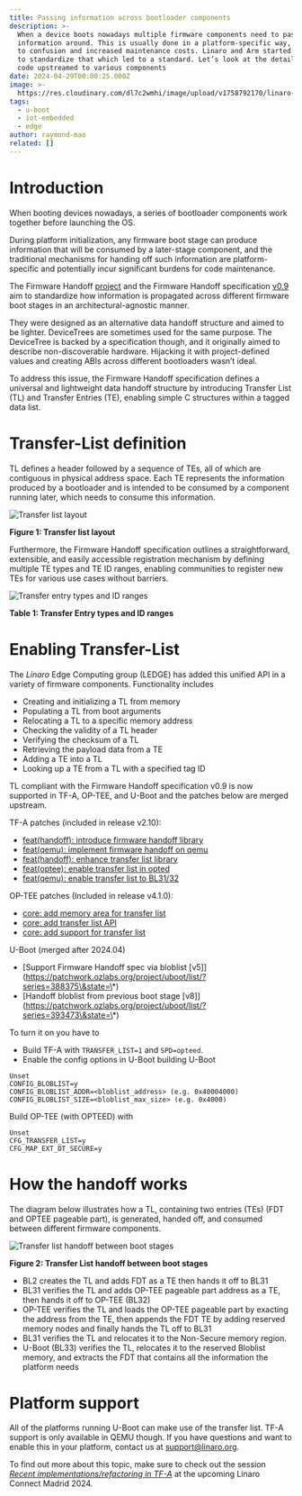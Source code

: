 ```yaml
---
title: Passing information across bootloader components
description: >-
  When a device boots nowadays multiple firmware components need to pass
  information around. This is usually done in a platform-specific way, leading
  to confusion and increased maintenance costs. Linaro and Arm started an effort
  to standardize that which led to a standard. Let’s look at the details and the
  code upstreamed to various components
date: 2024-04-29T00:00:25.000Z
image: >-
  https://res.cloudinary.com/dl7c2wmhi/image/upload/v1758792170/linaro-website/images/blog/Banner_Virtualization
tags:
  - u-boot
  - iot-embedded
  - edge
author: raymond-mao
related: []
---
```


# Introduction

When booting devices nowadays, a series of bootloader components work together before launching the OS.

During platform initialization, any firmware boot stage can produce information that will be consumed by a later-stage component, and the traditional mechanisms for handing off such information are platform-specific and potentially incur significant burdens for code maintenance.

The Firmware Handoff [project](https://github.com/FirmwareHandoff/firmware_handoff) and the Firmware Handoff specification [v0.9](https://github.com/FirmwareHandoff/firmware_handoff/releases/tag/v0.9) aim to standardize how information is propagated across different firmware boot stages in an architectural-agnostic manner.

They were designed as an alternative data handoff structure and aimed to be lighter. DeviceTrees are sometimes used for the same purpose. The DeviceTree is backed by a specification though, and it originally aimed to describe non-discoverable hardware. Hijacking it with project-defined values and creating ABIs across different bootloaders wasn’t ideal.

To address this issue, the Firmware Handoff specification defines a universal and lightweight data handoff structure by introducing Transfer List (TL) and Transfer Entries (TE), enabling simple C structures within a tagged data list.

# Transfer-List definition

TL defines a header followed by a sequence of TEs, all of which are contiguous in physical address space. Each TE represents the information produced by a bootloader and is intended to be consumed by a component running later, which needs to consume this information.

![Transfer list layout](https://res.cloudinary.com/dl7c2wmhi/image/upload/v1758792170/linaro-website/images/blog/transfer-list-layout)

**F﻿igure 1: Transfer list layout**

Furthermore, the Firmware Handoff specification outlines a straightforward, extensible, and easily accessible registration mechanism by defining multiple TE types and TE ID ranges, enabling communities to register new TEs for various use cases without barriers.

![Transfer entry types and ID ranges](https://res.cloudinary.com/dl7c2wmhi/image/upload/v1758792170/linaro-website/images/blog/transfer-entry-types-and-id-ranges)

**Table 1: Transfer Entry types and ID ranges**

# Enabling Transfer-List

The *Linaro* Edge Computing group (LEDGE) has added this unified API in a variety of firmware components. Functionality includes

* Creating and initializing a TL from memory
* Populating a TL from boot arguments
* Relocating a TL to a specific memory address
* Checking the validity of a TL header
* Verifying the checksum of a TL
* Retrieving the payload data from a TE
* Adding a TE into a TL
* Looking up a TE from a TL with a specified tag ID

TL compliant with the Firmware Handoff specification v0.9 is now supported in TF-A, OP-TEE, and U-Boot and the patches below are merged upstream.

TF-A patches (included in release v2.10):

* [feat(handoff): introduce firmware handoff library](https://review.trustedfirmware.org/c/TF-A/trusted-firmware-a/+/22215)
* [feat(qemu): implement firmware handoff on qemu](https://review.trustedfirmware.org/c/TF-A/trusted-firmware-a/+/22178)
* [feat(handoff): enhance transfer list library](https://review.trustedfirmware.org/c/TF-A/trusted-firmware-a/+/23776)
* [feat(optee): enable transfer list in opted](https://review.trustedfirmware.org/c/TF-A/trusted-firmware-a/+/23777)
* [feat(qemu): enable transfer list to BL31/32](https://review.trustedfirmware.org/c/TF-A/trusted-firmware-a/+/23778)

OP-TEE patches (Included in release v4.1.0):

* [core: add memory area for transfer list](https://github.com/OP-TEE/optee_os/commit/486e6cfb2709e749165845693b8b783aa4051a93)
* [core: add transfer list API](https://github.com/OP-TEE/optee_os/commit/a12225022bd5297d7dec6ee0157df7bd0ed51f95)
* [core: add support for transfer list](https://github.com/OP-TEE/optee_os/commit/66763721fe35b96b3b694e16b80240d9b015fa41)

U-Boot (merged after 2024.04)

* \[Support Firmware Handoff spec via bloblist \[v5]]\(https://patchwork.ozlabs.org/project/uboot/list/?series=388375\&state=\*)
* \[Handoff bloblist from previous boot stage \[v8]]\(https://patchwork.ozlabs.org/project/uboot/list/?series=393473\&state=\*)

To turn it on you have to

* Build TF-A with `TRANSFER_LIST=1` and `SPD=opteed`.
* Enable the config options in U-Boot building U-Boot

```
Unset
CONFIG_BLOBLIST=y
CONFIG_BLOBLIST_ADDR=<bloblist_address> (e.g. 0x40004000)
CONFIG_BLOBLIST_SIZE=<bloblist_max_size> (e.g. 0x4000)
```

Build OP-TEE (with OPTEED) with

```
Unset
CFG_TRANSFER_LIST=y 
CFG_MAP_EXT_DT_SECURE=y
```

# How the handoff works

The diagram below illustrates how a TL, containing two entries (TEs) (FDT and OPTEE pageable part), is generated, handed off, and consumed between different firmware components.

![Transfer list handoff between boot stages](https://res.cloudinary.com/dl7c2wmhi/image/upload/v1758792170/linaro-website/images/blog/transfer-handoff-between-boot-stages)

**Figure 2: Transfer List handoff between boot stages**

* BL2 creates the TL and adds FDT as a TE then hands it off to BL31
* BL31 verifies the TL and adds OP-TEE pageable part address as a TE, then hands it off to OP-TEE (BL32)
* OP-TEE verifies the TL and loads the OP-TEE pageable part by exacting the address from the TE, then appends the FDT TE by adding reserved memory nodes and finally hands the TL off to BL31
* BL31 verifies the TL and relocates it to the Non-Secure memory region.
* U-Boot (BL33) verifies the TL, relocates it to the reserved Bloblist memory, and extracts the FDT that contains all the information the platform needs

# Platform support

All of the platforms running U-Boot can make use of the transfer list. TF-A support is only available in QEMU though. If you have questions and want to enable this in your platform,  contact us at support@linaro.org.

T﻿o find out more about this topic, make sure to check out the session *[Recent implementations/refactoring in TF-A](https://www.kitefor.events/events/linaro-connect-24/submissions/76)* at the upcoming Linaro Connect Madrid 2024.
